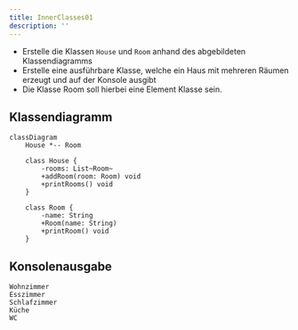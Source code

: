```yaml
---
title: InnerClasses01
description: ''
---
```



- Erstelle die Klassen `House` und `Room` anhand des abgebildeten
  Klassendiagramms
- Erstelle eine ausführbare Klasse, welche ein Haus mit mehreren Räumen erzeugt
  und auf der Konsole ausgibt
- Die Klasse Room soll hierbei eine Element Klasse sein.

## Klassendiagramm

```mermaid
classDiagram
    House *-- Room

    class House {
        -rooms: List~Room~
        +addRoom(room: Room) void
        +printRooms() void
    }

    class Room {
        -name: String
        +Room(name: String)
        +printRoom() void
    }
```

## Konsolenausgabe

```console
Wohnzimmer
Esszimmer
Schlafzimmer
Küche
WC
```

<Exercise pullRequest="54" branchSuffix="inner-classes/01" />
